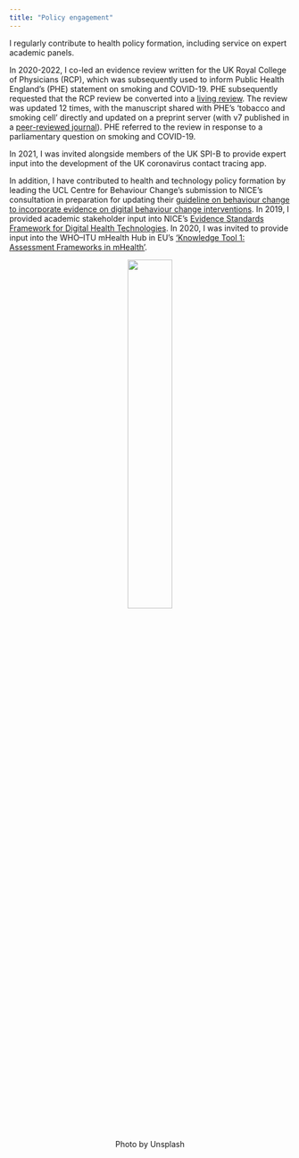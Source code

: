 ```yaml
---
title: "Policy engagement"
---
```

I regularly contribute to health policy formation, including service on expert academic panels.

In 2020-2022, I co-led an evidence review written for the UK Royal College of Physicians (RCP), which was subsequently used to inform Public Health England’s (PHE) statement on smoking and COVID-19. PHE subsequently requested that the RCP review be converted into a <a href="https://www.qeios.com/read/UJR2AW.15">living review</a>. The review was updated 12 times, with the manuscript shared with PHE’s ‘tobacco and smoking cell’ directly and updated on a preprint server (with v7 published in a <a href="https://onlinelibrary.wiley.com/doi/10.1111/add.15276">peer-reviewed journal</a>). PHE referred to the review in response to a parliamentary question on smoking and COVID-19.

In 2021, I was invited alongside members of the UK SPI-B to provide expert input into the development of the UK coronavirus contact tracing app.

In addition, I have contributed to health and technology policy formation by leading the UCL Centre for Behaviour Change’s submission to NICE’s consultation in preparation for updating their <a href="https://www.nice.org.uk/guidance/ng183">guideline on behaviour change to incorporate evidence on digital behaviour change interventions</a>. In 2019, I provided academic stakeholder input into NICE’s <a href="https://www.nice.org.uk/about/what-we-do/our-programmes/evidence-standards-framework-for-digital-health-technologies">Evidence Standards Framework for Digital Health Technologies</a>. In 2020, I was invited to provide input into the WHO–ITU mHealth Hub in EU’s <a href="https://mhealth-hub.org/download/d2-1-knowledge-tool-1-health-apps-assessment-frameworks">‘Knowledge Tool 1: Assessment Frameworks in mHealth’</a>.

<center>![](images/policy.jpg){width=40%}</c>

<figcaption>Photo by Unsplash</figcaption>

